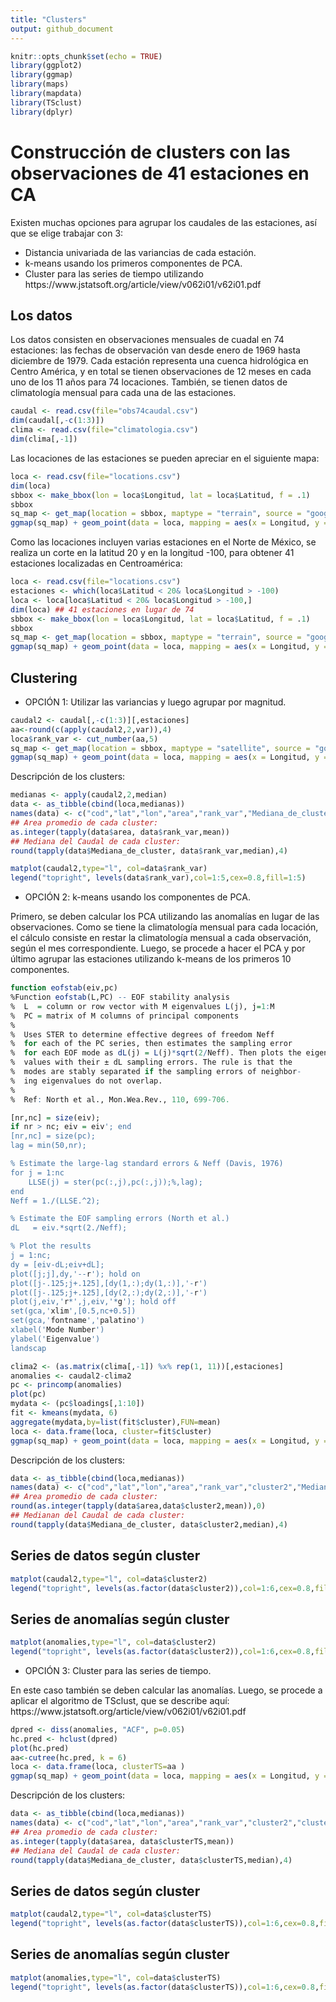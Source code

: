 ```yaml
---
title: "Clusters"
output: github_document
---
```


```r
knitr::opts_chunk$set(echo = TRUE)
library(ggplot2)
library(ggmap)
library(maps)
library(mapdata)
library(TSclust)
library(dplyr)
```

# Construcción de clusters con las observaciones de 41 estaciones en CA

Existen muchas opciones para agrupar los caudales de las estaciones, así que se elige trabajar con 3:

* Distancia univariada de las variancias de cada estación.
* k-means usando los primeros componentes de PCA. 
* Cluster para las series de tiempo utilizando https://www.jstatsoft.org/article/view/v062i01/v62i01.pdf


## Los datos

Los datos consisten en observaciones mensuales de cuadal en 74 estaciones: las fechas de observación van desde enero de 1969 hasta diciembre de 1979. Cada estación representa una cuenca hidrológica en Centro América, y en total se tienen observaciones de 12 meses en cada uno de los 11 años para 74 locaciones. También, se tienen datos de climatología mensual para cada una de las estaciones. 

```r
caudal <- read.csv(file="obs74caudal.csv")
dim(caudal[,-c(1:3)])
clima <- read.csv(file="climatologia.csv")
dim(clima[,-1])
```

Las locaciones de las estaciones se pueden apreciar en el siguiente mapa:

```r
loca <- read.csv(file="locations.csv")
dim(loca)
sbbox <- make_bbox(lon = loca$Longitud, lat = loca$Latitud, f = .1)
sbbox
sq_map <- get_map(location = sbbox, maptype = "terrain", source = "google")
ggmap(sq_map) + geom_point(data = loca, mapping = aes(x = Longitud, y = Latitud), color = "red")
```

Como las locaciones incluyen varias estaciones en el Norte de México, se realiza un corte en la latitud 20 y en la longitud -100, para obtener 41 estaciones localizadas en Centroamérica:

```r
loca <- read.csv(file="locations.csv")
estaciones <- which(loca$Latitud < 20& loca$Longitud > -100)
loca <- loca[loca$Latitud < 20& loca$Longitud > -100,]
dim(loca) ## 41 estaciones en lugar de 74
sbbox <- make_bbox(lon = loca$Longitud, lat = loca$Latitud, f = .1)
sbbox
sq_map <- get_map(location = sbbox, maptype = "terrain", source = "google")
ggmap(sq_map) + geom_point(data = loca, mapping = aes(x = Longitud, y = Latitud), color = "red")
```


## Clustering

* OPCIÓN 1: Utilizar las variancias y luego agrupar por magnitud.

```r
caudal2 <- caudal[,-c(1:3)][,estaciones]
aa<-round(c(apply(caudal2,2,var)),4)
loca$rank_var <- cut_number(aa,5)
sq_map <- get_map(location = sbbox, maptype = "satellite", source = "google")
ggmap(sq_map) + geom_point(data = loca, mapping = aes(x = Longitud, y = Latitud, colour=rank_var))
```

Descripción de los clusters:

```r
medianas <- apply(caudal2,2,median)
data <- as_tibble(cbind(loca,medianas))
names(data) <- c("cod","lat","lon","area","rank_var","Mediana_de_cluster")
## Area promedio de cada cluster:
as.integer(tapply(data$area, data$rank_var,mean))
## Mediana del Caudal de cada cluster:                                         
round(tapply(data$Mediana_de_cluster, data$rank_var,median),4)

matplot(caudal2,type="l", col=data$rank_var)
legend("topright", levels(data$rank_var),col=1:5,cex=0.8,fill=1:5)
```


* OPCIÓN 2: k-means usando los componentes de PCA. 

Primero, se deben calcular los PCA utilizando las anomalías en lugar de las observaciones. Como se tiene la climatología mensual para cada locación, el cálculo consiste en restar la climatología mensual a cada observación, según el mes correspondiente. Luego, se procede a hacer el PCA y por último agrupar las estaciones utilizando k-means de los primeros 10 componentes.

```r
function eofstab(eiv,pc)
%Function eofstab(L,PC) -- EOF stability analysis
%  L  = column or row vector with M eigenvalues L(j), j=1:M
%  PC = matrix of M columns of principal components
%
%  Uses STER to determine effective degrees of freedom Neff
%  for each of the PC series, then estimates the sampling error
%  for each EOF mode as dL(j) = L(j)*sqrt(2/Neff). Then plots the eigen-
%  values with their ± dL sampling errors. The rule is that the 
%  modes are stably separated if the sampling errors of neighbor-
%  ing eigenvalues do not overlap.
%
%  Ref: North et al., Mon.Wea.Rev., 110, 699-706.

[nr,nc] = size(eiv);
if nr > nc; eiv = eiv'; end
[nr,nc] = size(pc);
lag = min(50,nr);

% Estimate the large-lag standard errors & Neff (Davis, 1976)
for j = 1:nc
	LLSE(j) = ster(pc(:,j),pc(:,j));%,lag);
end
Neff = 1./(LLSE.^2);

% Estimate the EOF sampling errors (North et al.)
dL   = eiv.*sqrt(2./Neff);

% Plot the results
j = 1:nc;
dy = [eiv-dL;eiv+dL];
plot([j;j],dy,'--r'); hold on
plot([j-.125;j+.125],[dy(1,:);dy(1,:)],'-r')
plot([j-.125;j+.125],[dy(2,:);dy(2,:)],'-r')
plot(j,eiv,'r*',j,eiv,'*g'); hold off
set(gca,'xlim',[0.5,nc+0.5])
set(gca,'fontname','palatino')
xlabel('Mode Number')
ylabel('Eigenvalue')
landscap
```


```r
clima2 <- (as.matrix(clima[,-1]) %x% rep(1, 11))[,estaciones]
anomalies <- caudal2-clima2
pc <- princomp(anomalies)
plot(pc)
mydata <- (pc$loadings[,1:10])
fit <- kmeans(mydata, 6) 
aggregate(mydata,by=list(fit$cluster),FUN=mean)
loca <- data.frame(loca, cluster=fit$cluster)
ggmap(sq_map) + geom_point(data = loca, mapping = aes(x = Longitud, y = Latitud, colour=as.character(cluster)))
```

Descripción de los clusters:

```r
data <- as_tibble(cbind(loca,medianas))
names(data) <- c("cod","lat","lon","area","rank_var","cluster2","Mediana_de_cluster")
## Area promedio de cada cluster:
round(as.integer(tapply(data$area,data$cluster2,mean)),0)
## Medianan del Caudal de cada cluster:                                         
round(tapply(data$Mediana_de_cluster, data$cluster2,median),4)
```

## Series de datos según cluster
```r
matplot(caudal2,type="l", col=data$cluster2)
legend("topright", levels(as.factor(data$cluster2)),col=1:6,cex=0.8,fill=1:6)
```

## Series de anomalías según cluster
```r
matplot(anomalies,type="l", col=data$cluster2)
legend("topright", levels(as.factor(data$cluster2)),col=1:6,cex=0.8,fill=1:6)
```


* OPCIÓN 3: Cluster para las series de tiempo.

En este caso también se deben calcular las anomalías. Luego, se procede a aplicar el algoritmo de TSclust, que se describe aquí: https://www.jstatsoft.org/article/view/v062i01/v62i01.pdf 

```r
dpred <- diss(anomalies, "ACF", p=0.05)
hc.pred <- hclust(dpred)
plot(hc.pred)
aa<-cutree(hc.pred, k = 6)
loca <- data.frame(loca, clusterTS=aa )
ggmap(sq_map) + geom_point(data = loca, mapping = aes(x = Longitud, y = Latitud, colour=as.character(clusterTS)))
```


Descripción de los clusters:

```r
data <- as_tibble(cbind(loca,medianas))
names(data) <- c("cod","lat","lon","area","rank_var","cluster2","clusterTS", "Mediana_de_cluster")
## Area promedio de cada cluster:
as.integer(tapply(data$area, data$clusterTS,mean))
## Mediana del Caudal de cada cluster:                                         
round(tapply(data$Mediana_de_cluster, data$clusterTS,median),4)
```

## Series de datos según cluster
```r
matplot(caudal2,type="l", col=data$clusterTS)
legend("topright", levels(as.factor(data$clusterTS)),col=1:6,cex=0.8,fill=1:6)
```

## Series de anomalías según cluster
```r
matplot(anomalies,type="l", col=data$clusterTS)
legend("topright", levels(as.factor(data$clusterTS)),col=1:6,cex=0.8,fill=1:6)
```